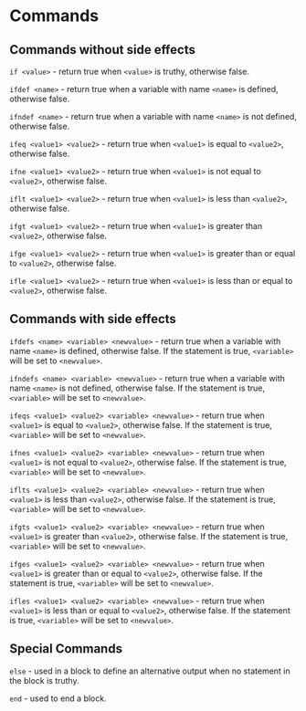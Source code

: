 # Commands

## Commands without side effects

`if <value>` - return true when `<value>` is truthy, otherwise false.

`ifdef <name>` - return true when a variable with name `<name>` is defined, otherwise false.

`ifndef <name>` - return true when a variable with name `<name>` is not defined, otherwise false.

`ifeq <value1> <value2>` - return true when `<value1>` is equal to `<value2>`, otherwise false.

`ifne <value1> <value2>` - return true when `<value1>` is not equal to `<value2>`, otherwise false.

`iflt <value1> <value2>` - return true when `<value1>` is less than `<value2>`, otherwise false.

`ifgt <value1> <value2>` - return true when `<value1>` is greater than `<value2>`, otherwise false.

`ifge <value1> <value2>` - return true when `<value1>` is greater than or equal to `<value2>`, otherwise false.

`ifle <value1> <value2>` - return true when `<value1>` is less than or equal to `<value2>`, otherwise false.

## Commands with side effects

`ifdefs <name> <variable> <newvalue>` - return true when a variable with name `<name>` is defined, otherwise false. If the statement is true, `<variable>` will be set to `<newvalue>`.

`ifndefs <name> <variable> <newvalue>` - return true when a variable with name `<name>` is not defined, otherwise false. If the statement is true, `<variable>` will be set to `<newvalue>`.

`ifeqs <value1> <value2> <variable> <newvalue>` - return true when `<value1>` is equal to `<value2>`, otherwise false. If the statement is true, `<variable>` will be set to `<newvalue>`.

`ifnes <value1> <value2> <variable> <newvalue>` - return true when `<value1>` is not equal to `<value2>`, otherwise false. If the statement is true, `<variable>` will be set to `<newvalue>`.

`iflts <value1> <value2> <variable> <newvalue>` - return true when `<value1>` is less than `<value2>`, otherwise false. If the statement is true, `<variable>` will be set to `<newvalue>`.

`ifgts <value1> <value2> <variable> <newvalue>` - return true when `<value1>` is greater than `<value2>`, otherwise false. If the statement is true, `<variable>` will be set to `<newvalue>`.

`ifges <value1> <value2> <variable> <newvalue>` - return true when `<value1>` is greater than or equal to `<value2>`, otherwise false. If the statement is true, `<variable>` will be set to `<newvalue>`.

`ifles <value1> <value2> <variable> <newvalue>` - return true when `<value1>` is less than or equal to `<value2>`, otherwise false. If the statement is true, `<variable>` will be set to `<newvalue>`.

## Special Commands

`else` - used in a block to define an alternative output when no statement in the block is truthy.	

`end` - used to end a block.